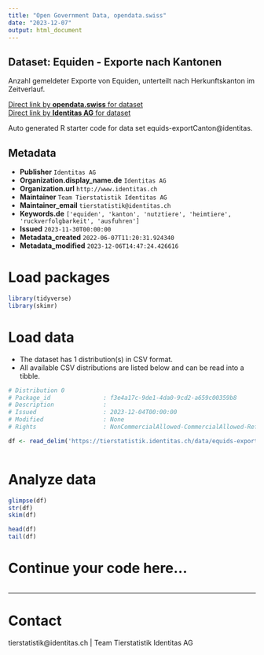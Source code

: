 ```yaml
---
title: "Open Government Data, opendata.swiss"
date: "2023-12-07"
output: html_document
---
```


## Dataset: Equiden - Exporte nach Kantonen

Anzahl gemeldeter Exporte von Equiden, unterteilt nach Herkunftskanton im Zeitverlauf. 

[Direct link by **opendata.swiss** for dataset](https://opendata.swiss/de/dataset/equiden-exporte-nach-kantonen)<br>
[Direct link by **Identitas AG** for dataset](https://tierstatistik.identitas.ch/)

Auto generated R starter code for data set equids-exportCanton@identitas.

## Metadata

- **Publisher** `Identitas AG`
- **Organization.display_name.de** `Identitas AG`
- **Organization.url** `http://www.identitas.ch`
- **Maintainer** `Team Tierstatistik Identitas AG`
- **Maintainer_email** `tierstatistik@identitas.ch`
- **Keywords.de** `['equiden', 'kanton', 'nutztiere', 'heimtiere', 'ruckverfolgbarkeit', 'ausfuhren']`
- **Issued** `2023-11-30T00:00:00`
- **Metadata_created** `2022-06-07T11:20:31.924340`
- **Metadata_modified** `2023-12-06T14:47:24.426616`


# Load packages

```r

library(tidyverse)
library(skimr)

```

# Load data

-   The dataset has 1 distribution(s) in CSV format.
-   All available CSV distributions are listed below and can be read into a tibble.

```r

# Distribution 0
# Package_id               : f3e4a17c-9de1-4da0-9cd2-a659c00359b8
# Description              : 
# Issued                   : 2023-12-04T00:00:00
# Modified                 : None
# Rights                   : NonCommercialAllowed-CommercialAllowed-ReferenceRequired

df <- read_delim('https://tierstatistik.identitas.ch/data/equids-exportCanton.csv')



```

# Analyze data

```r

glimpse(df)
str(df)
skim(df)

head(df)
tail(df)

```

# Continue your code here...

```r

```

------------------------------------------------------------------------

# Contact

tierstatistik@identitas.ch | Team Tierstatistik Identitas AG
